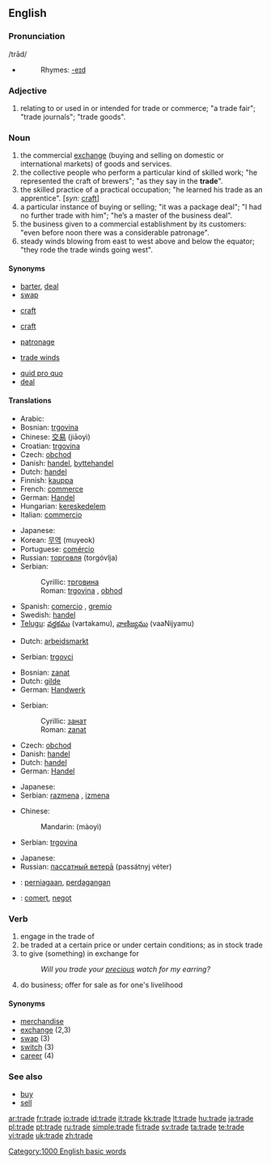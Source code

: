 {{wikipedia|dab=trade (disambiguation)|trade}}
==English==

===Pronunciation===
{{wikipedia}}
/trād/
*{{audio|en-us-trade.ogg|Audio (US)}}
*:Rhymes: [[Rhymes:English:-eɪd|-eɪd]]

===Adjective===
{{en-adj|-}}

# relating to or used in or intended for trade or commerce; "a trade fair"; "trade journals"; "trade goods".

===Noun===
{{en-noun}}

# the commercial [[exchange]] (buying and selling on domestic or international markets) of goods and services.
# the collective people who perform a particular kind of skilled work; "he represented the craft of brewers"; "as they say in the '''trade'''".
# the skilled practice of a practical occupation; "he learned his trade as an apprentice". [''syn:'' [[craft]]]
# a particular instance of buying or selling; "it was a package deal"; "I had no further trade with him"; "he’s a master of the business deal".
# the business given to a commercial establishment by its customers: "even before noon there was a considerable patronage".
# steady winds blowing from east to west above and below the equator; "they rode the trade winds going west".

====Synonyms====
<!--DefB-->
*[[barter]], [[deal]]
*[[swap]]
<!--DefC-->
*[[craft]]
<!--DefD-->
*[[craft]]
<!--DefF-->
*[[patronage]]
<!--DefG-->
*[[trade winds]]

*[[quid pro quo]]
*[[deal]]

====Translations====
{{trans-top|exchange}}
*Arabic: {{ARchar|[[تجارة]]}} {{unicode|(tijāra)}} {{f}}
*Bosnian: [[trgovina]] {{f}}
*Chinese: [[交易]] (jiāoyì)
*Croatian: [[trgovina]] {{f}}
*Czech: [[obchod]] {{m}}
*Danish: [[handel]], [[byttehandel]]
*Dutch: [[handel]] {{m}}
*Finnish: [[kauppa]]
*French: [[commerce]] {{m}}
*German: [[Handel]] {{m}}
*Hungarian: [[kereskedelem]]
*Italian: [[commercio]] {{m}}
{{trans-mid}}
* Japanese: {{t|ja|sc=Jpan|貿易|tr=bōeki}}
*Korean: [[무역]] (muyeok)
*Portuguese: [[comércio]] {{m}}
*Russian: [[торговля]] (torgóvlja) {{f}}
*Serbian:
*:Cyrillic: [[трговина]] {{f}}
*:Roman: [[trgovina]] {{f}}, [[obhod]]
*Spanish: [[comercio]] {{m}}, [[gremio]] {{m}}
*Swedish: [[handel]] {{c}}
*[[Telugu]]: [[వర్తకము]] (vartakamu), [[వాణిజ్యము]] (vaaNijyamu)
{{trans-bottom}}

{{trans-top|collective group of people}}
*Dutch: [[arbeidsmarkt]] {{f}}
{{trans-mid}}
*Serbian: [[trgovci]] {{m|p}}
{{trans-bottom}}

{{trans-top|skilled practice}}
*Bosnian: [[zanat]] {{m}}
*Dutch: [[gilde]] {{m}}
*German: [[Handwerk]] {{n}}
{{trans-mid}}
*Serbian:
*:Cyrillic: [[занат]] {{m}}
*:Roman: [[zanat]] {{m}}
{{trans-bottom}}

{{trans-top|instance of buying or selling}}
*Czech: [[obchod]] {{m}}
*Danish: [[handel]] {{c}}
*Dutch: [[handel]] {{m}}
*German: [[Handel]] {{m}}
{{trans-mid}}
* Japanese: {{t|ja|sc=Jpan|商売|tr=shōbai}}
*Serbian: [[razmena]] {{f}}, [[izmena]] {{f}}
{{trans-bottom}}

{{trans-top|business}}
*Chinese:
*:Mandarin: {{zh-ts|貿易|贸易}} (màoyì)
{{trans-mid}}
*Serbian: [[trgovina]] {{f}}
{{trans-bottom}}

{{trans-top|winds}}
{{trans-mid}}
* Japanese: {{t|ja|sc=Jpan|貿易風|tr=bōekifū}}
*Russian: [[пассатный ветерā]] (passátnyj véter) {{m}}
{{trans-bottom}}

{{checktrans}}
*{{ttbc|Indonesian}}: [[niaga|perniagaan]], [[dagang|perdagangan]]
*{{ttbc|Romanian}}: [[comerţ]], [[negoţ]]

===Verb===
{{en-verb|trad|ing}}

# <!--DefH-->engage in the trade of
# <!--DefI-->be traded at a certain price or under certain conditions; as in stock trade
# <!--DefJ-->to give (something) in exchange for
#:''Will you trade your [[precious]] watch for my earring?''
# <!--DefK-->do business; offer for sale as for one's livelihood

====Synonyms====
*[[merchandise]]
*[[exchange]] (2,3)
*[[swap]] (3)
*[[switch]] (3)
*[[career]] (4)

===See also===
* [[buy]]
* [[sell]]

[[Category:1000 English basic words]]

[[ar:trade]]
[[fr:trade]]
[[io:trade]]
[[id:trade]]
[[it:trade]]
[[kk:trade]]
[[lt:trade]]
[[hu:trade]]
[[ja:trade]]
[[pl:trade]]
[[pt:trade]]
[[ru:trade]]
[[simple:trade]]
[[fi:trade]]
[[sv:trade]]
[[ta:trade]]
[[te:trade]]
[[vi:trade]]
[[uk:trade]]
[[zh:trade]]